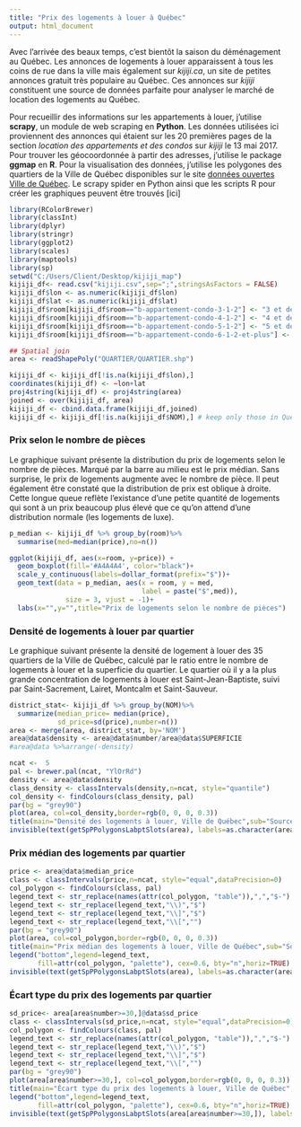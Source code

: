 ```yaml
---
title: "Prix des logements à louer à Québec"
output: html_document
---
```


Avec l'arrivée des beaux temps, c'est bientôt la saison du déménagement au Québec. Les annonces de logements à louer apparaissent à tous les coins de rue dans la ville mais également sur *kijiji.ca*, un site de petites annonces gratuit très populaire au Québec. Ces annonces sur *kijiji* constituent une source de données parfaite pour analyser le marché de location des logements au Québec.

Pour recueillir des informations sur les appartements à louer, j'utilise **scrapy**, un module de web scraping en **Python**. Les données utilisées ici proviennent des annonces qui étaient sur les 20 premières pages de la section *location des appartements et des condos* sur *kijiji* le 13 mai 2017. Pour trouver les géocoordonnée à partir des adresses, j'utilise le package **ggmap** en **R**. Pour la visualisation des données, j'utilise les polygones des quartiers de la Ville de Québec disponibles sur le site [données ouvertes Ville de Québec](http://donnees.ville.quebec.qc.ca/donne_details.aspx?jdid=9). Le scrapy spider en Python ainsi que les scripts R pour créer les graphiques peuvent être trouvés [ici]



```r
library(RColorBrewer)
library(classInt)
library(dplyr)
library(stringr)
library(ggplot2)
library(scales)
library(maptools)
library(sp)
setwd("C:/Users/Client/Desktop/kijiji_map")
kijiji_df<- read.csv("kijiji.csv",sep=";",stringsAsFactors = FALSE)
kijiji_df$lon <- as.numeric(kijiji_df$lon)
kijiji_df$lat <- as.numeric(kijiji_df$lat)
kijiji_df$room[kijiji_df$room=="b-appartement-condo-3-1-2"] <- "3 et demi"
kijiji_df$room[kijiji_df$room=="b-appartement-condo-4-1-2"] <- "4 et demi"
kijiji_df$room[kijiji_df$room=="b-appartement-condo-5-1-2"] <- "5 et demi"
kijiji_df$room[kijiji_df$room=="b-appartement-condo-6-1-2-et-plus"] <- "6 et demi ou plus"

## Spatial join
area <- readShapePoly("QUARTIER/QUARTIER.shp")

kijiji_df <- kijiji_df[!is.na(kijiji_df$lon),]
coordinates(kijiji_df) <- ~lon+lat 
proj4string(kijiji_df) <- proj4string(area)
joined <- over(kijiji_df, area)
kijiji_df <- cbind.data.frame(kijiji_df,joined)
kijiji_df <- kijiji_df[!is.na(kijiji_df$NOM),] # keep only those in Quebec city
```

### Prix selon le nombre de pièces
Le graphique suivant présente la distribution du prix de logements selon le nombre de pièces. Marqué par la barre au milieu est le prix médian. Sans surprise, le prix de logements augmente avec le nombre de pièce. Il peut également être constaté que la distribution de prix est oblique à droite. Cette longue queue reflète l'existance d'une petite quantité de logements qui sont à un prix beaucoup plus élevé que ce qu'on attend d'une distribution normale (les logements de luxe).
```r
p_median <- kijiji_df %>% group_by(room)%>%
  summarise(med=median(price),no=n())

ggplot(kijiji_df, aes(x=room, y=price)) + 
  geom_boxplot(fill='#A4A4A4', color="black")+
  scale_y_continuous(labels=dollar_format(prefix="$"))+
  geom_text(data = p_median, aes(x = room, y = med,
                                 label = paste("$",med)), 
              size = 3, vjust = -1)+
  labs(x="",y="",title="Prix de logements selon le nombre de pièces")

```

### Densité de logements à louer par quartier
Le graphique suivant présente la densité de logement à louer des 35 quartiers de la Ville de Québec, calculé par le ratio entre le nombre de logements à louer et la superficie du quartier. Le quartier où il y a la plus grande concentration de logements à louer est Saint-Jean-Baptiste, suivi par Saint-Sacrement, Lairet, Montcalm et Saint-Sauveur.

```r
district_stat<- kijiji_df %>% group_by(NOM)%>% 
  summarize(median_price= median(price),
            sd_price=sd(price),number=n())
area <- merge(area, district_stat, by='NOM')
area@data$density <- area@data$number/area@data$SUPERFICIE
#area@data %>%arrange(-density)
```


```r
ncat <-  5
pal <- brewer.pal(ncat, "YlOrRd")
density <- area@data$density
class_density <- classIntervals(density,n=ncat, style="quantile")
col_density <- findColours(class_density, pal)
par(bg = "grey90")
plot(area, col=col_density,border=rgb(0, 0, 0, 0.3))
title(main="Densité des logements à louer, Ville de Québec",sub="Source de données : kijiji.ca")
invisible(text(getSpPPolygonsLabptSlots(area), labels=as.character(area$NOM), cex=0.4))

```

### Prix médian des logements par quartier

```r
price <- area@data$median_price
class <- classIntervals(price,n=ncat, style="equal",dataPrecision=0)
col_polygon <- findColours(class, pal)
legend_text <- str_replace(names(attr(col_polygon, "table")),",","$-")
legend_text <- str_replace(legend_text,"\\)","$")
legend_text <- str_replace(legend_text,"\\]","$")
legend_text <- str_replace(legend_text,"\\[","")
par(bg = "grey90")
plot(area, col=col_polygon,border=rgb(0, 0, 0, 0.3))
title(main="Prix médian des logements à louer, Ville de Québec",sub="Source de données : kijiji.ca")
legend("bottom",legend=legend_text, 
       fill=attr(col_polygon, "palette"), cex=0.6, bty="n",horiz=TRUE)
invisible(text(getSpPPolygonsLabptSlots(area), labels=as.character(area$NOM), cex=0.4))


```

### Écart type du prix des logements par quartier

```r
sd_price<- area[area$number>=30,]@data$sd_price
class <- classIntervals(sd_price,n=ncat, style="equal",dataPrecision=0)
col_polygon <- findColours(class, pal)
legend_text <- str_replace(names(attr(col_polygon, "table")),",","$-")
legend_text <- str_replace(legend_text,"\\)","$")
legend_text <- str_replace(legend_text,"\\]","$")
legend_text <- str_replace(legend_text,"\\[","")
par(bg = "grey90")
plot(area[area$number>=30,], col=col_polygon,border=rgb(0, 0, 0, 0.3))
title(main="Écart type du prix des logements à louer, Ville de Québec",sub="Source de données : kijiji.ca")
legend("bottom",legend=legend_text, 
       fill=attr(col_polygon, "palette"), cex=0.6, bty="n",horiz=TRUE)
invisible(text(getSpPPolygonsLabptSlots(area[area$number>=30,]), labels=as.character(area[area$number>=30,]$NOM), cex=0.4))

```

